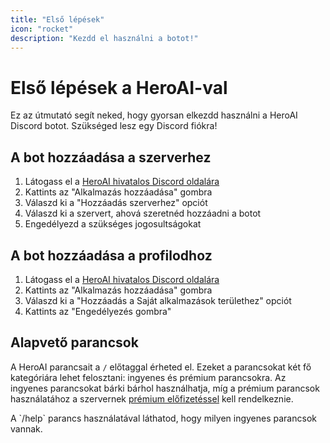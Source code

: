 ```yaml
---
title: "Első lépések"
icon: "rocket"
description: "Kezdd el használni a botot!"
---
```


# Első lépések a HeroAI-val

Ez az útmutató segít neked, hogy gyorsan elkezdd használni a HeroAI Discord botot. Szükséged lesz egy Discord fiókra\!

## A bot hozzáadása a szerverhez

1. Látogass el a [HeroAI hivatalos Discord oldalára](https://discord.com/discovery/applications/1175081259228209174)
2. Kattints az "Alkalmazás hozzáadása" gombra
3. Válaszd ki a "Hozzáadás szerverhez" opciót
4. Válaszd ki a szervert, ahová szeretnéd hozzáadni a botot
5. Engedélyezd a szükséges jogosultságokat

## A bot hozzáadása a profilodhoz

1. Látogass el a [HeroAI hivatalos Discord oldalára](https://discord.com/discovery/applications/1175081259228209174)
2. Kattints az "Alkalmazás hozzáadása" gombra
3. Válaszd ki a "Hozzáadás a Saját alkalmazások területhez" opciót
4. Kattints az "Engedélyezés gombra"

## Alapvető parancsok

A HeroAI parancsait a `/` előtaggal érheted el. Ezeket a parancsokat két fő kategóriára lehet felosztani: ingyenes és prémium parancsokra. Az ingyenes parancsokat bárki bárhol használhatja, míg a prémium parancsok használatához a szervernek [prémium előfizetéssel](/HeroAI/kezdes/premium) kell rendelkeznie.

<Info>
  A `/help` parancs használatával láthatod, hogy milyen ingyenes parancsok vannak.
</Info>